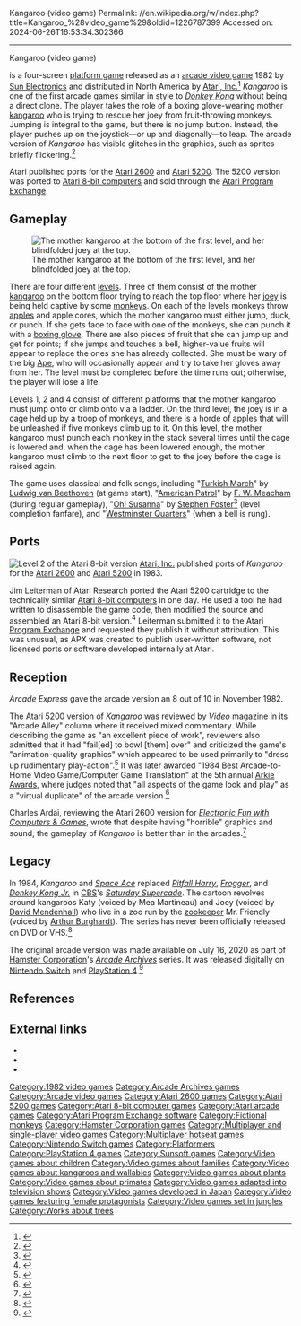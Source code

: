 Kangaroo (video game)
Permalink: //en.wikipedia.org/w/index.php?title=Kangaroo_%28video_game%29&oldid=1226787399
Accessed on: 2024-06-26T16:53:34.302366



------
Kangaroo (video game)
{{Short description|1982 video game}}
{{more citations needed|date=June 2008}}
{{Infobox video game
|title = Kangaroo
|image = Kangaroo arcadeflyer.png
|caption = North American arcade flyer
|developer = [[Sunsoft|Sun Electronics]]<br>[[General Computer Corporation|GCC]] (5200)
|publisher = Sun Electronics<br>[[Atari, Inc.]]<br>[[Atari Program Exchange]]
|released = '''1982:''' Arcade<br>'''1983:''' 2600, 5200, Atari 8-bit
|genre = [[Platform game|Platform]]
|modes = 1-2 players alternating turns
|platforms = [[Arcade video game|Arcade]], [[Atari 8-bit]], [[Atari 2600]], [[Atari 5200]]
}}

{{nihongo|'''''Kangaroo'''''|カンガルー|lead=yes}} is a four-screen [[platform game]] released as an [[arcade video game]] 1982 by [[Sunsoft|Sun Electronics]] and distributed in North America by [[Atari, Inc.]]<ref name="GM188">{{cite magazine|title=Overseas Readers Column: Sun, Atari Game Pact On "Kangaroo" Video - For W.Germany Sun Licensed Löwen|magazine=[[:ja:ゲームマシン|Game Machine]]|issue=188|publisher=[[:ja:アミューズメント通信社|Amusement Press, Inc.]]|date=15 May 1982|page=26|lang=ja}}</ref> ''Kangaroo'' is one of the first arcade games similar in style to ''[[Donkey Kong (arcade game)|Donkey Kong]]'' without being a direct clone. The player takes the role of a boxing glove-wearing mother [[kangaroo]] who is trying to rescue her joey from fruit-throwing monkeys. Jumping is integral to the game, but there is no jump button. Instead, the player pushes up on the joystick&mdash;or up and diagonally&mdash;to leap. The arcade version of ''Kangaroo'' has visible glitches in the graphics, such as sprites briefly flickering.<ref>{{cite web|last1=Brundage|first1=Darren|title=Kangaroo|url=http://www.ataritimes.com/index.php?ArticleIDX=582|website=The Atari Times|ref=ataritimes|date=June 27, 2007}}</ref>

Atari published ports for the [[Atari 2600]] and [[Atari 5200]]. The 5200 version was ported to [[Atari 8-bit computers]] and sold through the [[Atari Program Exchange]].

==Gameplay==
[[Image:Kangaroo screenshot.png|thumb|left|upright|The mother kangaroo at the bottom of the first level, and her blindfolded joey at the top.]]

There are four different [[level (video games)|levels]]. Three of them consist of the mother [[kangaroo]] on the bottom floor trying to reach the top floor where her [[joey (marsupial)|joey]] is being held captive by some [[monkey]]s. On each of the levels monkeys throw [[apple]]s and apple cores, which the mother kangaroo must either jump, duck, or punch. If she gets face to face with one of the monkeys, she can punch it with a [[boxing glove]]. There are also pieces of fruit that she can jump up and get for points; if she jumps and touches a bell, higher-value fruits will appear to replace the ones she has already collected. She must be wary of the big [[Ape]], who will occasionally appear and try to take her gloves away from her. The level must be completed before the time runs out; otherwise, the player will lose a life.

Levels 1, 2 and 4 consist of different platforms that the mother kangaroo must jump onto or climb onto via a ladder. On the third level, the joey is in a cage held up by a troop of monkeys, and there is a horde of apples that will be unleashed if five monkeys climb up to it. On this level, the mother kangaroo must punch each monkey in the stack several times until the cage is lowered and, when the cage has been lowered enough, the mother kangaroo must climb to the next floor to get to the joey before the cage is raised again.

The game uses classical and folk songs, including "[[Turkish March (Beethoven)|Turkish March]]" by [[Ludwig van Beethoven]] (at game start), "[[American Patrol]]" by [[F. W. Meacham]] (during regular gameplay), "[[Oh! Susanna]]" by [[Stephen Foster]]<ref>{{cite web|url=http://www.arcade-museum.com/game_detail.php?game_id=8275 |title=Kangaroo - Videogame by Sun Electronics |publisher=Arcade-museum.com |accessdate=2014-07-18}}</ref> (level completion fanfare), and "[[Westminster Quarters]]" (when a bell is rung).

==Ports==
[[Image:Kangaroo_Atari_8-bit_screenshot.png|thumb|right|Level 2 of the Atari 8-bit version]]
[[Atari, Inc.]] published ports of ''Kangaroo'' for the [[Atari 2600]] and [[Atari 5200]] in 1983.

Jim Leiterman of Atari Research ported the Atari 5200 cartridge to the technically similar [[Atari 8-bit computers]] in one day. He used a tool he had written to disassemble the game code, then modified the source and assembled an Atari 8-bit version.<ref>{{cite web |last1=Leiterman |first1=Jim |title=Atari Research |url=http://leiterman.com/atari.html}}</ref> Leiterman submitted it to the [[Atari Program Exchange]] and requested they publish it without attribution. This was unusual, as APX was created to publish user-written software, not licensed ports or software developed internally at Atari.

==Reception==
''Arcade Express'' gave the arcade version an 8 out of 10 in November 1982.

The Atari 5200 version of ''Kangaroo'' was reviewed by ''[[Video (magazine)|Video]]'' magazine in its "Arcade Alley" column where it received mixed commentary. While describing the game as "an excellent piece of work", reviewers also admitted that it had "fail[ed] to bowl [them] over" and criticized the game's "animation-quality graphics" which appeared to be used primarily to "dress up rudimentary play-action".<ref>{{cite journal |last1= Kunkel |first1= Bill |author-link1= Bill Kunkel (journalist)|last2= Katz |first2= Arnie |author-link2= Arnie Katz|date= November 1983 |title= Arcade Alley: Wintertime Winners |journal= [[Video (magazine)|Video]]|publisher= Reese Communications|volume= 7|issue= 8|pages= 38–39|issn= 0147-8907}}</ref>{{rp|39}} It was later awarded "1984 Best Arcade-to-Home Video Game/Computer Game Translation" at the 5th annual [[Arkie Awards]], where judges noted that "all aspects of the game look and play" as a "virtual duplicate" of the arcade version.<ref>{{cite journal |last1= Kunkel |first1= Bill |author-link1= Bill Kunkel (journalist)|last2= Katz |first2= Arnie |author-link2= Arnie Katz|date= February 1984 |title= Arcade Alley: The 1984 Arcade Awards, Part II |journal= Video |publisher= Reese Communications|volume= 7|issue= 11|pages= 28–29|issn= 0147-8907}}</ref>{{rp|29}}

Charles Ardai, reviewing the Atari 2600 version for ''[[Electronic Fun with Computers & Games]]'', wrote that despite having "horrible" graphics and sound, the gameplay of  ''Kangaroo'' is better than in the arcades.<ref>{{cite journal |last1=Ardai |first1=Charles |title=Kangaroo |journal=Electronic Fun with Computers & Games |date=October 1983 |volume=1 |issue=12 |page=[https://archive.org/details/Electronic_Fun_with_Computer_Games_Vol_01_No_12_1983-10_Fun_Games_Publishing_US/page/n57 58] |url=https://archive.org/details/Electronic_Fun_with_Computer_Games_Vol_01_No_12_1983-10_Fun_Games_Publishing_US}}</ref>

==Legacy==
In 1984, ''Kangaroo'' and ''[[Space Ace]]'' replaced ''[[Pitfall!|Pitfall Harry]]'', ''[[Frogger]]'', and ''[[Donkey Kong Jr.]]'' in [[CBS]]'s ''[[Saturday Supercade]]''. The cartoon revolves around kangaroos Katy (voiced by Mea Martineau) and Joey (voiced by [[David Mendenhall]]) who live in a zoo run by the [[zookeeper]] Mr. Friendly (voiced by [[Arthur Burghardt]]). The series has never been officially released on DVD or VHS.<ref>{{cite web|url=https://www.imdb.com/title/tt0085008/|title=Saturday Supercade (TV Series 1983–1985)|author=comicwatch|date=November 12, 2005|work=IMDb|accessdate=December 6, 2015}}</ref>

The original arcade version was made available on July 16, 2020 as part of [[Hamster Corporation]]'s ''[[Arcade Archives]]'' series. It was released digitally on [[Nintendo Switch]] and [[PlayStation 4]].<ref>{{cite web |last1=Doolan |first1=Liam |title=Kangaroo Hops Onto Hamster's Arcade Archives Collection This Week |url=https://www.nintendolife.com/news/2020/07/kangaroo_hops_onto_hamsters_arcade_archives_collection_this_week |website=Nintendo Life |publisher=Gamer Network |accessdate=July 16, 2020 |date=July 16, 2020}}</ref>

==References==
{{reflist}}

==External links==
* {{KLOV game|id=8275|name=Kangaroo}}
* {{atarimania|id=7360}}
* {{atarimania|id=7358}}

[[Category:1982 video games]]
[[Category:Arcade Archives games]]
[[Category:Arcade video games]]
[[Category:Atari 2600 games]]
[[Category:Atari 5200 games]]
[[Category:Atari 8-bit computer games]]
[[Category:Atari arcade games]]
[[Category:Atari Program Exchange software]]
[[Category:Fictional monkeys]]
[[Category:Hamster Corporation games]]
[[Category:Multiplayer and single-player video games]]
[[Category:Multiplayer hotseat games]]
[[Category:Nintendo Switch games]]
[[Category:Platformers]]
[[Category:PlayStation 4 games]]
[[Category:Sunsoft games]]
[[Category:Video games about children]]
[[Category:Video games about families]]
[[Category:Video games about kangaroos and wallabies]]
[[Category:Video games about plants]]
[[Category:Video games about primates]]
[[Category:Video games adapted into television shows]]
[[Category:Video games developed in Japan]]
[[Category:Video games featuring female protagonists]]
[[Category:Video games set in jungles]]
[[Category:Works about trees]]